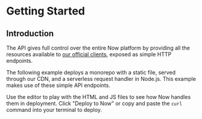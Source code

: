 
# Getting Started
## Introduction

The <Now color="#000" /> API gives full control over the entire Now platform by providing all the resources available to [our official clients](/download), exposed as simple HTTP endpoints.

The following example deploys a monorepo with a static file, served through our CDN, and a serverless request handler in Node.js. This example makes use of these simple API endpoints.

Use the editor to play with the HTML and JS files to see how Now handles them in deployment. Click "Deploy to Now" or copy and paste the `curl` command into your terminal to deploy.

<Introduction />

